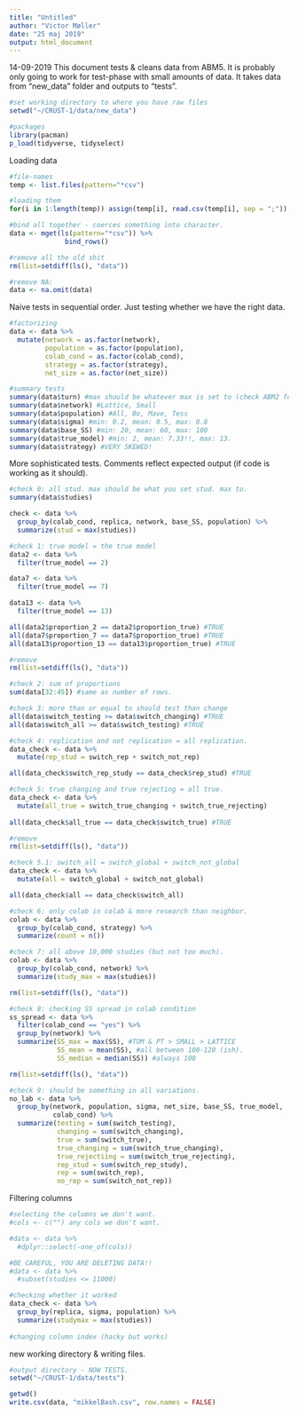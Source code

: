 ```yaml
---
title: "Untitled"
author: "Victor Møller"
date: "25 maj 2019"
output: html_document
---
```


14-09-2019
This document tests & cleans data from ABM5. 
It is probably only going to work for test-phase with small
amounts of data. It takes data from "new_data" folder and outputs to "tests".

```r
#set working directory to where you have raw files
setwd("~/CRUST-1/data/new_data")

#packages
library(pacman)
p_load(tidyverse, tidyselect)

```

Loading data

```r

#file-names
temp <- list.files(pattern="*csv")

#loading them 
for(i in 1:length(temp)) assign(temp[i], read.csv(temp[i], sep = ";"))

#bind all together - coerces something into character. 
data <- mget(ls(pattern="*csv")) %>%
              bind_rows()

#remove all the old shit 
rm(list=setdiff(ls(), "data")) 

#remove NA: 
data <- na.omit(data) 


```

Naive tests in sequential order. 
Just testing whether we have the right data. 


```r

#factorizing 
data <- data %>%
  mutate(network = as.factor(network),
         population = as.factor(population),
         colab_cond = as.factor(colab_cond),
         strategy = as.factor(strategy),
         net_size = as.factor(net_size))

#summary tests
summary(data$turn) #max should be whatever max is set to (check ABM2 for input)
summary(data$network) #Lattice, Small 
summary(data$population) #All, Bo, Mave, Tess
summary(data$sigma) #min: 0.2, mean: 0.5, max: 0.8
summary(data$base_SS) #min: 20, mean: 60, max: 100
summary(data$true_model) #min: 2, mean: 7.33!!, max: 13. 
summary(data$strategy) #VERY SKEWED!

```

More sophisticated tests. 
Comments reflect expected output (if code is working as it should).

```r

#check 0: all stud. max should be what you set stud. max to. 
summary(data$studies) 

check <- data %>%
  group_by(colab_cond, replica, network, base_SS, population) %>%
  summarize(stud = max(studies))

#check 1: true model = the true model 
data2 <- data %>%
  filter(true_model == 2)

data7 <- data %>%
  filter(true_model == 7)

data13 <- data %>%
  filter(true_model == 13)

all(data2$proportion_2 == data2$proportion_true) #TRUE
all(data7$proportion_7 == data7$proportion_true) #TRUE
all(data13$proportion_13 == data13$proportion_true) #TRUE

#remove
rm(list=setdiff(ls(), "data")) 

#check 2: sum of proportions
sum(data[32:45]) #same as number of rows. 

#check 3: more than or equal to should test than change
all(data$switch_testing >= data$switch_changing) #TRUE 
all(data$switch_all >= data$switch_testing) #TRUE

#check 4: replication and not replication = all replication. 
data_check <- data %>%
  mutate(rep_stud = switch_rep + switch_not_rep)

all(data_check$switch_rep_study == data_check$rep_stud) #TRUE 

#check 5: true changing and true rejecting = all true. 
data_check <- data %>%
  mutate(all_true = switch_true_changing + switch_true_rejecting)
  
all(data_check$all_true == data_check$switch_true) #TRUE 

#remove
rm(list=setdiff(ls(), "data")) 

#check 5.1: switch_all = switch_global + switch_not_global 
data_check <- data %>%
  mutate(all = switch_global + switch_not_global)

all(data_check$all == data_check$switch_all)

#check 6: only colab in colab & more research than neighbor. 
colab <- data %>%
  group_by(colab_cond, strategy) %>%
  summarize(count = n())

#check 7: all above 10,000 studies (but not too much). 
colab <- data %>%
  group_by(colab_cond, network) %>%
  summarize(study_max = max(studies))

rm(list=setdiff(ls(), "data")) 

#check 8: checking SS spread in colab condition
ss_spread <- data %>%
  filter(colab_cond == "yes") %>%
  group_by(network) %>%
  summarize(SS_max = max(SS), #TOM & PT > SMALL > LATTICE
            SS_mean = mean(SS), #all between 100-120 (ish). 
            SS_median = median(SS)) #always 100

rm(list=setdiff(ls(), "data")) 

#check 9: should be something in all variations. 
no_lab <- data %>%
  group_by(network, population, sigma, net_size, base_SS, true_model,
           colab_cond) %>%
  summarize(testing = sum(switch_testing),
            changing = sum(switch_changing),
            true = sum(switch_true),
            true_changing = sum(switch_true_changing),
            true_rejectiing = sum(switch_true_rejecting),
            rep_stud = sum(switch_rep_study),
            rep = sum(switch_rep),
            no_rep = sum(switch_not_rep))

```

Filtering columns

```r

#selecting the columns we don't want. 
#cols <- c("") any cols we don't want. 

#data <- data %>%
  #dplyr::select(-one_of(cols)) 

#BE CAREFUL, YOU ARE DELETING DATA!!
#data <- data %>%
  #subset(studies <= 11000)

#checking whether it worked
data_check <- data %>%
  group_by(replica, sigma, population) %>%
  summarize(studymax = max(studies))
  
#changing column index (hacky but works)


```

new working directory & writing files.

```r

#output directory - NOW TESTS.
setwd("~/CRUST-1/data/tests")

getwd()
write.csv(data, "mikkelBash.csv", row.names = FALSE)

```


